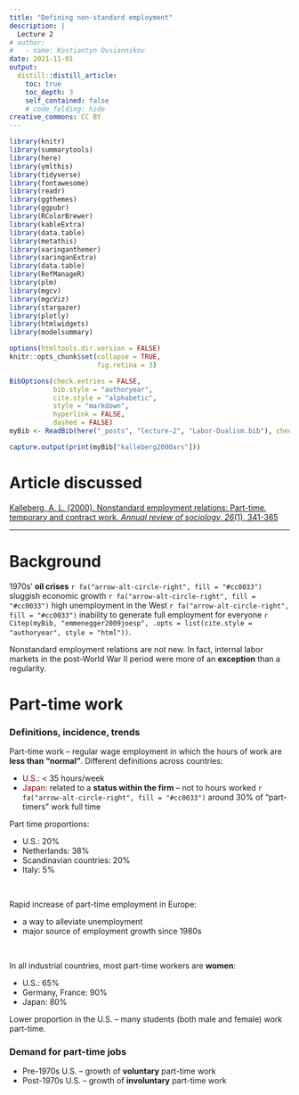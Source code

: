 ```yaml
---
title: "Defining non-standard employment"
description: |
  Lecture 2
# author:
#   - name: Kostiantyn Ovsiannikov
date: 2021-11-01
output:
  distill::distill_article:
    toc: true
    toc_depth: 3
    self_contained: false
    # code_folding: hide
creative_commons: CC BY
---
```



```r
library(knitr)
library(summarytools)
library(here)
library(ymlthis)
library(tidyverse)
library(fontawesome)
library(readr)
library(ggthemes)
library(ggpubr)
library(RColorBrewer)
library(kableExtra)
library(data.table)
library(metathis)
library(xaringanthemer)
library(xaringanExtra)
library(data.table)
library(RefManageR)
library(plm)
library(mgcv)
library(mgcViz)
library(stargazer)
library(plotly)
library(htmlwidgets)
library(modelsummary)
```


```r
options(htmltools.dir.version = FALSE)
knitr::opts_chunk$set(collapse = TRUE,
                      fig.retina = 3)
```


```r

BibOptions(check.entries = FALSE,
           bib.style = "authoryear",
           cite.style = "alphabetic",
           style = "markdown",
           hyperlink = FALSE,
           dashed = FALSE)
myBib <- ReadBib(here("_posts", "lecture-2", "Labor-Dualism.bib"), check = FALSE)
```

```r
capture.output(print(myBib["kalleberg2000ars"]))
```

# Article discussed

::: {.define .article style="color: brown;"}
[Kalleberg, A. L. (2000). Nonstandard employment relations: Part-time, temporary and contract work. *Annual review of sociology, 26*(1), 341-365](https://www.annualreviews.org/doi/abs/10.1146/annurev.soc.26.1.341)
:::

---

# Background

1970s' **oil crises** `r fa("arrow-alt-circle-right", fill = "#cc0033")` sluggish economic growth `r fa("arrow-alt-circle-right", fill = "#cc0033")` high unemployment in the West `r fa("arrow-alt-circle-right", fill = "#cc0033")` inability to generate full employment for everyone `r Citep(myBib, "emmenegger2009joesp", .opts = list(cite.style = "authoryear", style = "html"))`.

Nonstandard employment relations are not new.
In fact, internal labor markets in the post-World War II period were more of an **exception** than a regularity.


# Part-time work

### Definitions, incidence, trends

Part-time work -- regular wage employment in which the hours of work are **less than "normal"**.
Different definitions across countries:

- <span style="color:darkred">U.S.</span>: < 35 hours/week
- <span style="color:darkred">Japan</span>: related to a **status within the firm** -- not to hours worked `r fa("arrow-alt-circle-right", fill = "#cc0033")` around 30\% of "part-timers" work full time

Part time proportions:

 - U.S.: 20\%
 - Netherlands: 38\%
 - Scandinavian countries: 20\%
 - Italy: 5\%

<br>

Rapid increase of part-time employment in Europe:

 - a way to alleviate unemployment
 - major source of employment growth since 1980s
 
<br>
 
In all industrial countries, most part-time workers are **women**:

 - U.S.: 65\%
 - Germany, France: 90\%
 - Japan: 80\%

Lower proportion in the U.S. -- many students (both male and female) work part-time.


### Demand for part-time jobs

- Pre-1970s U.S. -- growth of **voluntary** part-time work
- Post-1970s U.S. -- growth of **involuntary** part-time work





